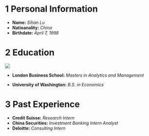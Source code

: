 # 1 Personal Information

-   **Name:** *Sihan Lu*
-   **Natioanality:** *China*
-   **Birthdate:** *April 7, 1998*

# 2 Education

![](https://a7p3e7q6.rocketcdn.me/wp-content/uploads/London_Business_School_Logo.png.webp)

-   **London Business School:** *Masters in Analytics and Management*

-   **University of Washington:** *B.S. in Economics*

# 3 Past Experience

-   **Credit Suisse:** *Research Intern*
-   **China Securities:** *Investment Banking Intern Analyst*
-   **Deloitte:** *Consulting Intern*
